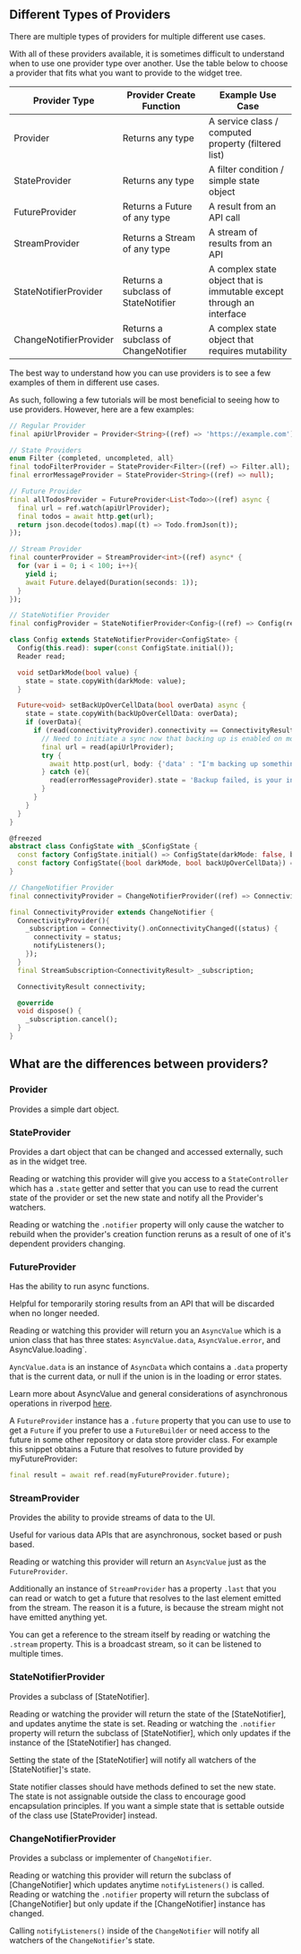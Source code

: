 ## Different Types of Providers

There are multiple types of providers for multiple different use cases.

With all of these providers available, it is sometimes difficult to understand when to use one provider type over another.
Use the table below to choose a provider that fits what you want to provide to the widget tree.

| Provider Type          | Provider Create Function             | Example Use Case                                                     |
| ---------------------- | ------------------------------------ | -------------------------------------------------------------------- |
| Provider               | Returns any type                     | A service class / computed property (filtered list)                  |
| StateProvider          | Returns any type                     | A filter condition / simple state object                             |
| FutureProvider         | Returns a Future of any type         | A result from an API call                                            |
| StreamProvider         | Returns a Stream of any type         | A stream of results from an API                                      |
| StateNotifierProvider  | Returns a subclass of StateNotifier  | A complex state object that is immutable except through an interface |
| ChangeNotifierProvider | Returns a subclass of ChangeNotifier | A complex state object that requires mutability                      |

The best way to understand how you can use providers is to see a few examples of them in different use cases.

As such, following a few tutorials will be most beneficial to seeing how to use providers. However, here are a few examples:

```dart
// Regular Provider
final apiUrlProvider = Provider<String>((ref) => 'https://example.com');

// State Providers
enum Filter {completed, uncompleted, all}
final todoFilterProvider = StateProvider<Filter>((ref) => Filter.all);
final errorMessageProvider = StateProvider<String>((ref) => null);

// Future Provider
final allTodosProvider = FutureProvider<List<Todo>>((ref) async {
  final url = ref.watch(apiUrlProvider);
  final todos = await http.get(url);
  return json.decode(todos).map((t) => Todo.fromJson(t));
});

// Stream Provider
final counterProvider = StreamProvider<int>((ref) async* {
  for (var i = 0; i < 100; i++){
    yield i;
    await Future.delayed(Duration(seconds: 1));
  }
});

// StateNotifier Provider
final configProvider = StateNotifierProvider<Config>((ref) => Config(ref.read));

class Config extends StateNotifierProvider<ConfigState> {
  Config(this.read): super(const ConfigState.initial());
  Reader read;

  void setDarkMode(bool value) {
    state = state.copyWith(darkMode: value);
  }

  Future<void> setBackUpOverCellData(bool overData) async {
    state = state.copyWith(backUpOverCellData: overData);
    if (overData){
      if (read(connectivityProvider).connectivity == ConnectivityResult.mobile){
        // Need to initiate a sync now that backing up is enabled on mobile network
        final url = read(apiUrlProvider);
        try {
          await http.post(url, body: {'data' : "I'm backing up something"});
        } catch (e){
          read(errorMessageProvider).state = 'Backup failed, is your internet enabled?';
        }
      }
    }
  }
}

@freezed
abstract class ConfigState with _$ConfigState {
  const factory ConfigState.initial() => ConfigState(darkMode: false, backUpOverCellData: false);
  const factory ConfigState({bool darkMode, bool backUpOverCellData}) = _ConfigState;
}

// ChangeNotifier Provider
final connectivityProvider = ChangeNotifierProvider((ref) => ConnectivityProvider());

final ConnectivityProvider extends ChangeNotifier {
  ConnectivityProvider(){
    _subscription = Connectivity().onConnectivityChanged((status) {
      connectivity = status;
      notifyListeners();
    });
  }
  final StreamSubscription<ConnectivityResult> _subscription;

  ConnectivityResult connectivity;

  @override
  void dispose() {
    _subscription.cancel();
  }
}

```

## What are the differences between providers?

### Provider

Provides a simple dart object.

### StateProvider

Provides a dart object that can be changed and accessed externally, such as in the widget tree.

Reading or watching this provider will give you access to a `StateController`
which has a `.state` getter and setter that you can use to read the current state of the
provider or set the new state and notify all the Provider's watchers.

Reading or watching the `.notifier` property will only cause the watcher to rebuild when the
provider's creation function reruns as a result of one of it's dependent providers changing.

### FutureProvider

Has the ability to run async functions.

Helpful for temporarily storing results from an API that will be discarded when no longer needed.

Reading or watching this provider will return you an `AsyncValue` which is a union class
that has three states: `AsyncValue.data`, `AsyncValue.error`, and AsyncValue.loading`.

`AyncValue.data` is an instance of `AsyncData` which contains a `.data` property that is the current data, or null if the union is in the loading or error states.

Learn more about AsyncValue and general considerations of asynchronous operations in riverpod [here](/docs/cookbooks/asynchrony).

A `FutureProvider` instance has a `.future` property that you can use to use to get a `Future` if you prefer to use a `FutureBuilder`
or need access to the future in some other repository or data store provider class.
For example this snippet obtains a Future that resolves to future provided by myFutureProvider:

```dart
final result = await ref.read(myFutureProvider.future);
```

### StreamProvider

Provides the ability to provide streams of data to the UI.

Useful for various data APIs that are asynchronous, socket based or push based.

Reading or watching this provider will return an `AsyncValue` just as the `FutureProvider`.

Additionally an instance of `StreamProvider` has a property `.last` that you can read or watch
to get a future that resolves to the last element emitted from the stream.
The reason it is a future, is because the stream might not have emitted anything yet.

You can get a reference to the stream itself by reading or watching the `.stream` property. This is a
broadcast stream, so it can be listened to multiple times.

### StateNotifierProvider

Provides a subclass of [StateNotifier].

Reading or watching the provider will return the state of the [StateNotifier], and updates anytime the state is set.
Reading or watching the `.notifier` property will return the subclass of [StateNotifier], which only updates if the instance of the [StateNotifier] has changed.

Setting the state of the [StateNotifier] will notify all watchers of the [StateNotifier]'s state.

State notifier classes should have methods defined to set the new state.
The state is not assignable outside the class to encourage good encapsulation principles. If you
want a simple state that is settable outside of the class use [StateProvider] instead.

### ChangeNotifierProvider

Provides a subclass or implementer of `ChangeNotifier`.

Reading or watching this provider will return the subclass of [ChangeNotifier] which updates anytime `notifyListeners()` is called.
Reading or watching the `.notifier` property will return the subclass of [ChangeNotifier] but only update if the [ChangeNotifier] instance has changed.

Calling `notifyListeners()` inside of the `ChangeNotifier` will notify all watchers of the `ChangeNotifier`'s state.
